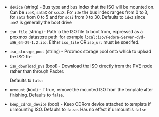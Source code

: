 <!-- Code generated from the comments of the additionalISOsConfig struct in builder/proxmox/common/config.go; DO NOT EDIT MANUALLY -->

- `device` (string) - Bus type and bus index that the ISO will be mounted on. Can be `ideX`,
  `sataX` or `scsiX`.
  For `ide` the bus index ranges from 0 to 3, for `sata` from 0 to 5 and for
  `scsi` from 0 to 30.
  Defaults to `ide3` since `ide2` is generally the boot drive.

- `iso_file` (string) - Path to the ISO file to boot from, expressed as a
  proxmox datastore path, for example
  `local:iso/Fedora-Server-dvd-x86_64-29-1.2.iso`.
  Either `iso_file` OR `iso_url` must be specifed.

- `iso_storage_pool` (string) - Proxmox storage pool onto which to upload
  the ISO file.

- `iso_download_pve` (bool) - Download the ISO directly from the PVE node rather than through Packer.
  
  Defaults to `false`

- `unmount` (bool) - If true, remove the mounted ISO from the template after finishing. Defaults to `false`.

- `keep_cdrom_device` (bool) - Keep CDRom device attached to template if unmounting ISO. Defaults to `false`.
  Has no effect if unmount is `false`

<!-- End of code generated from the comments of the additionalISOsConfig struct in builder/proxmox/common/config.go; -->
